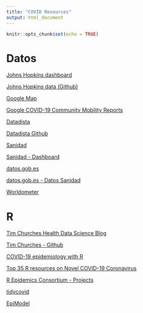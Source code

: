 ```yaml
---
title: "COVID Resources"
output: html_document
---
```


```r
knitr::opts_chunk$set(echo = TRUE)
```

# Datos

[Johns Hopkins dashboard](https://coronavirus.jhu.edu/map.html)

[Johns Hopkins data (Github)](https://github.com/CSSEGISandData/COVID-19)

[Google Map](https://google.com/covid19-map/)

[Google COVID-19 Community Mobility Reports](https://www.google.com/covid19/mobility/)

[Datadista](https://datadista.com/)

[Datadista Github](https://github.com/datadista/datasets/tree/master/COVID%2019)

[Sanidad](https://www.mscbs.gob.es/en/profesionales/saludPublica/ccayes/alertasActual/nCov-China/situacionActual.htm)

[Sanidad - Dashboard](https://covid19.isciii.es/)

[datos.gob.es](https://datos.gob.es/es/catalogo?q=covid)

[datos.gob.es - Datos Sanidad](https://datos.gob.es/es/catalogo/e05070101-evolucion-de-enfermedad-por-el-coronavirus-covid-19)

[Worldometer](https://www.worldometers.info/coronavirus/)

# R

[Tim Churches Health Data Science Blog](https://timchurches.github.io/blog/#COVID-19)

[Tim Churches - Github](https://github.com/timchurches)

[COVID-19 epidemiology with R](https://rviews.rstudio.com/2020/03/05/covid-19-epidemiology-with-r/)

[Top 35 R resources on Novel COVID-19 Coronavirus](https://towardsdatascience.com/top-5-r-resources-on-covid-19-coronavirus-1d4c8df6d85f)

[R Epidemics Consortium - Projects](https://www.repidemicsconsortium.org/projects/)

[tidycovid](https://joachim-gassen.github.io/2020/03/meet-tidycovid19-yet-another-covid-19-related-r-package/)

[EpiModel](https://www.epimodel.org/)